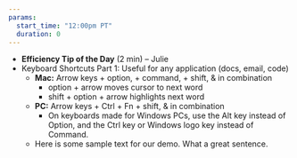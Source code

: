 ```yaml
---
params:
  start_time: "12:00pm PT"
  duration: 0
---
```


-   **Efficiency Tip of the Day** (2 min) – Julie
-   Keyboard Shortcuts Part 1: Useful for any application (docs, email, code)
    -   **Mac:** Arrow keys + option, + command, + shift, & in combination
        -   option + arrow moves cursor to next word
        -   shift + option + arrow highlights next word
    -   **PC:** Arrow keys + Ctrl + Fn + shift, & in combination
        -   On keyboards made for Windows PCs, use the Alt key instead of Option, and the Ctrl key or Windows logo key instead of Command.
    -   Here is some sample text for our demo. What a great sentence.
